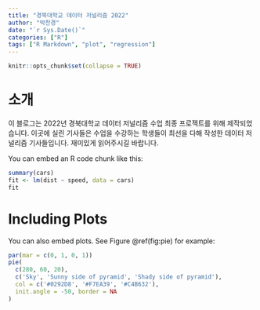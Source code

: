 ```yaml
---
title: "경북대학교 데이터 저널리즘 2022"
author: "박찬경"
date: "`r Sys.Date()`"
categories: ["R"]
tags: ["R Markdown", "plot", "regression"]
---
```


```r
knitr::opts_chunk$set(collapse = TRUE)
```

# 소개

이 블로그는 2022년 경북대학교 데이터 저널리즘 수업 최종 프로젝트를 위해 제작되었습니다. 이곳에 실린 기사들은 수업을 수강하는 학생들이 최선을 다해 작성한 데이터 저널리즘 기사들입니다. 재미있게 읽어주시길 바랍니다.

You can embed an R code chunk like this:

```r
summary(cars)
fit <- lm(dist ~ speed, data = cars)
fit
```

# Including Plots

You can also embed plots. See Figure \@ref(fig:pie) for example:

```r
par(mar = c(0, 1, 0, 1))
pie(
  c(280, 60, 20),
  c('Sky', 'Sunny side of pyramid', 'Shady side of pyramid'),
  col = c('#0292D8', '#F7EA39', '#C4B632'),
  init.angle = -50, border = NA
)
```
